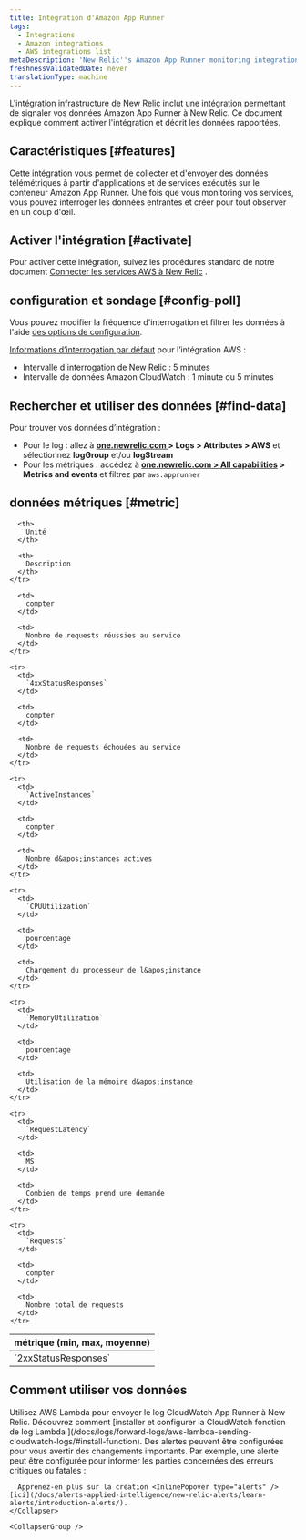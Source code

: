```yaml
---
title: Intégration d'Amazon App Runner
tags:
  - Integrations
  - Amazon integrations
  - AWS integrations list
metaDescription: 'New Relic''s Amazon App Runner monitoring integration: what data it reports, and how to enable it.'
freshnessValidatedDate: never
translationType: machine
---
```


[L&apos;intégration infrastructure de New Relic](/docs/infrastructure/introduction-infra-monitoring) inclut une intégration permettant de signaler vos données Amazon App Runner à New Relic. Ce document explique comment activer l&apos;intégration et décrit les données rapportées.

## Caractéristiques [#features]

Cette intégration vous permet de collecter et d&apos;envoyer des données télémétriques à partir d&apos;applications et de services exécutés sur le conteneur Amazon App Runner. Une fois que vous monitoring vos services, vous pouvez interroger les données entrantes et créer <InlinePopover type="dashboards" />pour tout observer en un coup d&apos;œil.

## Activer l&apos;intégration [#activate]

Pour activer cette intégration, suivez les procédures standard de notre document [Connecter les services AWS à New Relic](/docs/infrastructure/infrastructure-integrations/getting-started/connect-aws-integrations-infrastructure) .

## configuration et sondage [#config-poll]

Vous pouvez modifier la fréquence d&apos;interrogation et filtrer les données à l&apos;aide [des options de configuration](/docs/integrations/new-relic-integrations/getting-started/configure-polling-frequency-data-collection-cloud-integrations).

[Informations d’interrogation par défaut](/docs/infrastructure/amazon-integrations/aws-integrations-list/aws-polling-intervals-infrastructure-integrations) pour l’intégration AWS :

* Intervalle d&apos;interrogation de New Relic : 5 minutes
* Intervalle de données Amazon CloudWatch : 1 minute ou 5 minutes

## Rechercher et utiliser des données [#find-data]

Pour trouver vos données d’intégration :

* Pour le log : allez à <DNT>**[one.newrelic.com ](https://one.newrelic.com)&gt; Logs &gt; Attributes &gt; AWS**</DNT> et sélectionnez <DNT>**logGroup**</DNT> et/ou <DNT>**logStream**</DNT>
* Pour les métriques : accédez à <DNT>**[one.newrelic.com &gt; All capabilities](https://one.newrelic.com/all-capabilities) &gt; Metrics and events**</DNT> et filtrez par `aws.apprunner`

## données métriques [#metric]

<table>
  <thead>
    <tr>
      <th style={{ width: "200px" }}>
        métrique (min, max, moyenne)
      </th>

      <th>
        Unité
      </th>

      <th>
        Description
      </th>
    </tr>
  </thead>

  <tbody>
    <tr>
      <td>
        `2xxStatusResponses`
      </td>

      <td>
        compter
      </td>

      <td>
        Nombre de requests réussies au service
      </td>
    </tr>

    <tr>
      <td>
        `4xxStatusResponses`
      </td>

      <td>
        compter
      </td>

      <td>
        Nombre de requests échouées au service
      </td>
    </tr>

    <tr>
      <td>
        `ActiveInstances`
      </td>

      <td>
        compter
      </td>

      <td>
        Nombre d&apos;instances actives
      </td>
    </tr>

    <tr>
      <td>
        `CPUUtilization`
      </td>

      <td>
        pourcentage
      </td>

      <td>
        Chargement du processeur de l&apos;instance
      </td>
    </tr>

    <tr>
      <td>
        `MemoryUtilization`
      </td>

      <td>
        pourcentage
      </td>

      <td>
        Utilisation de la mémoire d&apos;instance
      </td>
    </tr>

    <tr>
      <td>
        `RequestLatency`
      </td>

      <td>
        MS
      </td>

      <td>
        Combien de temps prend une demande
      </td>
    </tr>

    <tr>
      <td>
        `Requests`
      </td>

      <td>
        compter
      </td>

      <td>
        Nombre total de requests
      </td>
    </tr>
  </tbody>
</table>

## Comment utiliser vos données

<CollapserGroup>
  <Collapser className="freq-link" id="logs" title="Log d'accès">
    Utilisez AWS Lambda pour envoyer le log CloudWatch App Runner à New Relic. Découvrez comment [installer et configurer la CloudWatch fonction de log Lambda ](/docs/logs/forward-logs/aws-lambda-sending-cloudwatch-logs/#install-function).
  </Collapser>

  <CollapserGroup>
    <Collapser className="freq-link" id="alerts" title="Créer des alertes">
      Des alertes peuvent être configurées pour vous avertir des changements importants. Par exemple, une alerte peut être configurée pour informer les parties concernées des erreurs critiques ou fatales :

      Apprenez-en plus sur la création <InlinePopover type="alerts" />[ici](/docs/alerts-applied-intelligence/new-relic-alerts/learn-alerts/introduction-alerts/).
    </Collapser>

    <CollapserGroup />
  </CollapserGroup>
</CollapserGroup>
